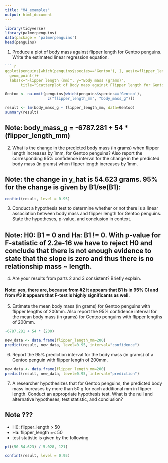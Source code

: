 ```yaml
---
title: "M4_examples"
output: html_document
---
```


```r
library(tidyverse)
library(palmerpenguins)
data(package = 'palmerpenguins')
head(penguins)
```

1. Produce a plot of body mass against flipper length for Gentoo penguins. Write the
estimated linear regression equation.

```r
``` r
ggplot(penguins[which(penguins$species=='Gentoo'), ], aes(x=flipper_length_mm, y=body_mass_g))+
  geom_point()+
  labs(x="Flipper length (mm)", y="Body mass (grams)",
       title="Scatterplot of Body mass against Flipper length for Gentoo only")
```

```r
Gentoo <- na.omit(penguins[which(penguins$species=='Gentoo'),
                   c("flipper_length_mm", "body_mass_g")])

result <- lm(body_mass_g ~ flipper_length_mm, data=Gentoo)
summary(result)
```


## Note: body_mass_g = -6787.281 + 54 * (flipper_length_mm)


2. What is the change in the predicted body mass (in grams) when flipper length increases
by 1mm, for Gentoo penguins? Also report the corresponding 95% confidence interval
for the change in the predicted body mass (in grams) when flipper length increases by
1mm.


## Note: the change in y_hat is 54.623 grams. 95% for the change is given by B1/se(B1):

```r
confint(result, level = 0.95)
```


3. Conduct a hypothesis test to determine whether or not there is a linear association
between body mass and flipper length for Gentoo penguins. State the hypotheses,
p-value, and conclusion in context.

## Note: H0: B1 = 0 and Ha: B1 != 0. With p-value for F-statistic of 2.2e-16 we have to reject H0 and conclude that there is not enough evidence to state that the slope is zero and thus there is no relationship mass ~ length.


4. Are your results from parts 2 and 3 consistent? Briefly explain.

#### Note: yes, there are, because from #2 it appears that B1 is in 95% CI and from  #3 it appears that F-test is highly significants as well.

5. Estimate the mean body mass (in grams) for Gentoo penguins with flipper lengths of
200mm. Also report the 95% confidence interval for the mean body mass (in grams)
for Gentoo penguins with flipper lengths of 200mm.

```r
-6787.281 + 54 * (200)
```

```r
new_data <- data.frame(flipper_length_mm=200)
predict(result, new_data, level=0.95, interval="confidence")
```

6. Report the 95% prediction interval for the body mass (in grams) of a Gentoo penguin
with flipper length of 200mm.

```r
new_data <- data.frame(flipper_length_mm=200)
predict(result, new_data, level=0.95, interval="prediction")
```


7. A researcher hypothesizes that for Gentoo penguins, the predicted body mass increases
by more than 50 g for each additional mm in flipper length. Conduct an appropriate
hypothesis test. What is the null and alternative hypotheses, test statistic, and conclusion?

## Note ???
* H0: flipper_length > 50
* Ha: flipper_length =< 50
* test statistic is given by the following 

``` r
pt((50-54.623) / 5.028, 121)
```


```r
confint(result, level = 0.95)
```







